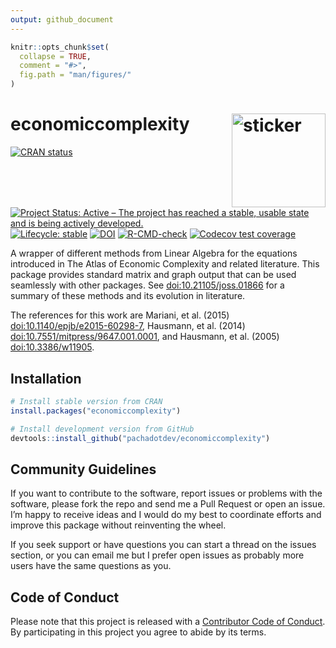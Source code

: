 ```yaml
---
output: github_document
---
```


<!-- README.md is generated from README.Rmd. Please edit that file -->

```r
knitr::opts_chunk$set(
  collapse = TRUE,
  comment = "#>",
  fig.path = "man/figures/"
)
```

# economiccomplexity <img src="man/figures/logo.svg" width=150 align="right" alt="sticker"/>

<!-- badges: start -->
[![CRAN status](https://www.r-pkg.org/badges/version/economiccomplexity)](https://cran.r-project.org/package=economiccomplexity)
[![Project Status: Active – The project has reached a stable, usable state and is being actively developed.](https://www.repostatus.org/badges/latest/active.svg)](https://www.repostatus.org/#active)
[![Lifecycle: stable](https://img.shields.io/badge/lifecycle-stable-brightgreen.svg)](https://www.tidyverse.org/lifecycle/#stable)
[![DOI](https://joss.theoj.org/papers/10.21105/joss.01866/status.svg)](https://doi.org/10.21105/joss.01866)
[![R-CMD-check](https://github.com/pachadotdev/economiccomplexity/actions/workflows/R-CMD-check.yaml/badge.svg)](https://github.com/pachadotdev/economiccomplexity/actions/workflows/R-CMD-check.yaml)
[![Codecov test coverage](https://codecov.io/gh/pachadotdev/economiccomplexity/branch/master/graph/badge.svg)](https://app.codecov.io/gh/pachadotdev/economiccomplexity?branch=master)
<!-- badges: end -->

A wrapper of different methods from Linear Algebra for the equations introduced in The Atlas of Economic Complexity and related literature. This package provides standard matrix and graph output that can be used seamlessly with other packages. See <doi:10.21105/joss.01866> for a summary of these methods and its evolution in literature.

The references for this work are Mariani, et al. (2015) <doi:10.1140/epjb/e2015-60298-7>, Hausmann, et al. (2014) <doi:10.7551/mitpress/9647.001.0001>, and Hausmann, et al. (2005) <doi:10.3386/w11905>.

## Installation

```r
# Install stable version from CRAN
install.packages("economiccomplexity")

# Install development version from GitHub
devtools::install_github("pachadotdev/economiccomplexity")
```

## Community Guidelines

If you want to contribute to the software, report issues or problems with the software, please fork the repo and send me a Pull Request or open an issue. I'm happy to receive ideas and I would do my best to coordinate efforts and improve this package without reinventing the wheel.

If you seek support or have questions you can start a thread on the issues section, or you can email me but I prefer open issues as probably more users have the same questions as you.

## Code of Conduct

Please note that this project is released with a [Contributor Code of Conduct](https://pacha.dev/economiccomplexity/CODE_OF_CONDUCT.html).
By participating in this project you agree to abide by its terms.

